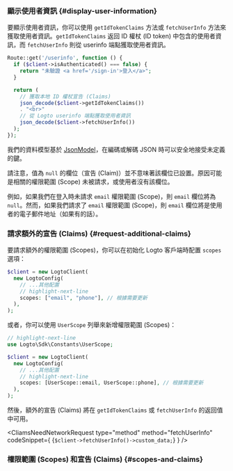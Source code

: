 

### 顯示使用者資訊 \{#display-user-information}

要顯示使用者資訊，你可以使用 `getIdTokenClaims` 方法或 `fetchUserInfo` 方法來獲取使用者資訊。`getIdTokenClaims` 返回 ID 權杖 (ID token) 中包含的使用者資訊，而 `fetchUserInfo` 則從 userinfo 端點獲取使用者資訊。

```php title="index.php"
Route::get('/userinfo', function () {
  if ($client->isAuthenticated() === false) {
    return "未驗證 <a href='/sign-in'>登入</a>";
  }

  return (
    // 獲取本地 ID 權杖宣告 (Claims)
    json_decode($client->getIdTokenClaims())
    . "<br>"
    // 從 Logto userinfo 端點獲取使用者資訊
    json_decode($client->fetchUserInfo())
  );
});
```

我們的資料模型基於 [JsonModel](https://github.com/logto-io/php/blob/master/docs/api/classes/Logto/Sdk/Models/JsonModel.md)，在編碼或解碼 JSON 時可以安全地接受未定義的鍵。

請注意，值為 `null` 的欄位（宣告 (Claim)）並不意味著該欄位已設置。原因可能是相關的權限範圍 (Scope) 未被請求，或使用者沒有該欄位。

例如，如果我們在登入時未請求 `email` 權限範圍 (Scope)，則 `email` 欄位將為 `null`。然而，如果我們請求了 `email` 權限範圍 (Scope)，則 `email` 欄位將是使用者的電子郵件地址（如果有的話）。

### 請求額外的宣告 (Claims) \{#request-additional-claims}

<FindUserInfoMissing method="getIdTokenClaims" />

<ScopesAndClaimsIntroduction />

要請求額外的權限範圍 (Scopes)，你可以在初始化 Logto 客戶端時配置 `scopes` 選項：

```php title="index.php"
$client = new LogtoClient(
  new LogtoConfig(
    // ...其他配置
    // highlight-next-line
    scopes: ["email", "phone"], // 根據需要更新
  ),
);
```

或者，你可以使用 `UserScope` 列舉來新增權限範圍 (Scopes)：

```php title="index.php"
// highlight-next-line
use Logto\Sdk\Constants\UserScope;

$client = new LogtoClient(
  new LogtoConfig(
    // ...其他配置
    // highlight-next-line
    scopes: [UserScope::email, UserScope::phone], // 根據需要更新
  ),
);
```

然後，額外的宣告 (Claims) 將在 `getIdTokenClaims` 或 `fetchUserInfo` 的返回值中可用。

<CliamsNeedNetworkRequest
  type="method"
  method="fetchUserInfo"
  codeSnippet={
    <CodeBlock
      language="php"
      title="index.php"
    >{`$client->fetchUserInfo()->custom_data;`}</CodeBlock>
  }
/>

### 權限範圍 (Scopes) 和宣告 (Claims) \{#scopes-and-claims}

<ScopesAndClaims />
